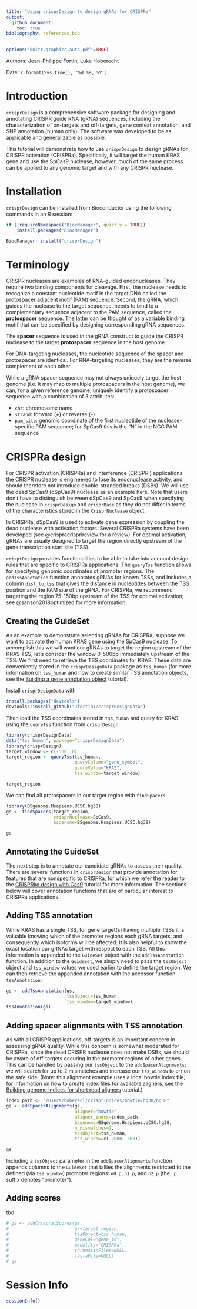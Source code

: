 ```yaml
---
title: "Using crisprDesign to design gRNAs for CRISPRa"
output: 
  github_document:
    toc: true
bibliography: references.bib
---
```


```r
options("knitr.graphics.auto_pdf"=TRUE)
```

Authors: Jean-Philippe Fortin, Luke Hoberecht

Date: `r format(Sys.time(), '%d %B, %Y')`


# Introduction

`crisprDesign` is a comprehensive software package for designing and annotating CRISPR guide RNA (gRNA) sequences, including the characterization of on-targets and off-targets, gene context annotation, and SNP annotation (human only). The software was developed to be as applicable and generalizable as possible.

This tutorial will demonstrate how to use `crisprDesign` to design gRNAs for CRISPR activation (CRISPRa). Specifically, it will target the human KRAS gene and use the SpCas9 nuclease, however, much of the same process can be applied to any genomic target and with any CRISPR nuclease.


# Installation

`crisprDesign` can be installed from Bioconductor using the following commands in an R session:

```r
if (!requireNamespace("BiocManager", quietly = TRUE))
    install.packages("BiocManager")

BiocManager::install("crisprDesign")
```


# Terminology

CRISPR nucleases are examples of RNA-guided endonucleases. They require two binding components for cleavage. First, the nuclease needs to recognize a constant nucleotide motif in the target DNA called the protospacer adjacent motif (PAM) sequence. Second, the gRNA, which guides the nuclease to the target sequence, needs to bind to a complementary sequence adjacent to the PAM sequence, called the **protospacer** sequence. The latter can be thought of as a variable binding motif that can be specified by designing corresponding gRNA sequences.

The **spacer** sequence is used in the gRNA construct to guide the CRISPR nuclease to the target **protospacer** sequence in the host genome.

For DNA-targeting nucleases, the nucleotide sequence of the spacer and protospacer are identical. For RNA-targeting nucleases, they are the reverse complement of each other. 

While a gRNA spacer sequence may not always uniquely target the host genome (i.e. it may map to multiple protospacers in the host genome), we can, for a given reference genome, uniquely identify a protospacer  sequence with a combination of 3 attributes: 

- `chr`: chromosome name 
- `strand`: forward (+) or reverse (-)
- `pam_site`: genomic coordinate of the first nucleotide of the nuclease-specific PAM sequence; for SpCas9 this is the "N" in the NGG PAM sequence


# CRISPRa design

For CRISPR activation (CRISPRa) and interference (CRISPRi) applications the CRISPR nuclease is engineered to lose its endonuclease activity, and should therefore not introduce double-stranded breaks (DSBs). We will use the dead SpCas9 (dSpCas9) nuclease as an example here. Note that users don't have to distinguish between dSpCas9 and SpCas9 when specifying the nuclease in `crisprDesign` and `crisprBase` as they do not differ in terms of the characteristics stored in the `CrisprNuclease` object.

In CRISPRa, dSpCas9 is used to activate gene expression by coupling the dead nuclease with activation factors. Several CRISPRa systems have been developed (see @crispracrisprireview for a review). For optimal activation, gRNAs are usually designed to target the region directly upstream of the gene transcription start site (TSS).

`crisprDesign` provides functionalities to be able to take into account design rules that are specific to CRISPRa applications. The `queryTss` function allows for specifying genomic coordinates of promoter regions. The `addTssAnnotation` function annotates gRNAs for known TSSs, and includes a column `dist_to_tss` that gives the distance in nucleotides between the TSS position and the PAM site of the gRNA. For CRISPRa, we recommend targeting the region 75-150bp upstream of the TSS for optimal activation; see @sanson2018optimized for more information.


## Creating the GuideSet

As an example to demonstrate selecting gRNAs for CRISPRa, suppose we want to activate the human KRAS gene using the SpCas9 nuclease. To accomplish this we will want our gRNAs to target the region upstream of the KRAS TSS; let's consider the window 0-500bp immediately upstream of the TSS. We first need to retrieve the TSS coordinates for KRAS. These data are conveniently stored in the `crisprDesignData` package as `tss_human` (for more information on `tss_human` and how to create similar TSS annotation objects, see the [Building a gene annotation object](https://github.com/crisprVerse/Tutorials/tree/master/Building_Gene_Annotation) tutorial).

Install `crisprDesignData` with

```r
install.packages("devtools")
devtools::install_github("Jfortin1/crisprDesignData")
```

Then load the TSS coordinates stored in `tss_human` and query for KRAS using the `queryTss` function from `crisprDesign`:

```r
library(crisprDesignData)
data("tss_human", package="crisprDesignData")
library(crisprDesign)
target_window <- c(-500, 0)
target_region <- queryTss(tss_human,
                          queryColumn="gene_symbol",
                          queryValue="KRAS",
                          tss_window=target_window)
```
```r
target_region
```

We can find all protospacers in our target region with `findSpacers`:

```r
library(BSgenome.Hsapiens.UCSC.hg38)
gs <- findSpacers(target_region,
                  crisprNuclease=SpCas9,
                  bsgenome=BSgenome.Hsapiens.UCSC.hg38)
```

```r
gs
```


## Annotating the GuideSet

The next step is to annotate our candidate gRNAs to assess their quality. There are several functions in `crisprDesign` that provide annotation for features that are nonspecific to CRISPRa, for which we refer the reader to the [CRISPRko design with Cas9](https://github.com/crisprVerse/Tutorials/tree/master/Design_CRISPRko_Cas9) tutorial for more information. The sections below will cover annotation functions that are of particular interest to CRISPRa applications.


## Adding TSS annotation

While KRAS has a single TSS, for gene target(s) having multiple TSSs it is valuable knowing which of the promoter regions each gRNA targets, and consequently which isoforms will be affected. It is also helpful to know the exact location our gRNAs target with respect to each TSS. All this information is appended to the `GuideSet` object with the `addTssAnnotation` function. In addition to the `GuideSet`, we simply need to pass the `tssObject` object and `tss_window` values we used earlier to define the target region. We can then retrieve the appended annotation with the accessor function `tssAnnotation`:

```r
gs <- addTssAnnotation(gs,
                       tssObject=tss_human,
                       tss_window=target_window)
tssAnnotation(gs)
```


## Adding spacer alignments with TSS annotation

As with all CRISPR applications, off-targets is an important concern in assessing gRNA quality. While this concern is somewhat moderated for CRISPRa, since the dead CRISPR nuclease does not make DSBs, we should be aware of off-targets occuring in the promoter regions of other genes. This can be handled by passing our `tssObject` to the `addSpacerAlignments`; we will search for up to 2 mismatches and increase our `tss_window` to err on the safe side.
(Note: this alignment example uses a local bowtie index file; for information on how to create index files for available aligners, see the [Building genome indices for short read aligners](https://github.com/crisprVerse/Tutorials/tree/master/Building_Genome_Indices) tutorial.)

```r
index_path <- "/Users/hoberecl/crisprIndices/bowtie/hg38/hg38"
gs <- addSpacerAlignments(gs,
                          aligner="bowtie",
                          aligner_index=index_path,
                          bsgenome=BSgenome.Hsapiens.UCSC.hg38,
                          n_mismatches=2,
                          tssObject=tss_human,
                          tss_window=c(-2000, 500))
```
```r
gs
```

Including a `tssObject` parameter in the `addSpacerAlignments` function appends columns to the `GuideSet` that tallies the alignments restricted to the defined (via `tss_window`) promoter regions: `n0_p`, `n1_p`, and `n2_p` (the `_p` suffix denotes "promoter").


## Adding scores

tbd

```r
# gs <- addCrispraiScores(gs,
#                         gr=target_region,
#                         tssObject=tss_human,
#                         geneCol="gene_id",
#                         modality="CRISPRa",
#                         chromatinFiles=NULL,
#                         fastaFile=NULL)
# gs
```



# Session Info

```r
sessionInfo()
```
